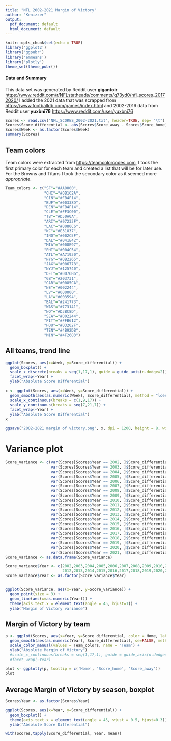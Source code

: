 ```yaml
---
title: "NFL 2002-2021 Margin of Victory"
author: "Kenizzer"
output:
  pdf_document: default
  html_document: default
---
```


```r
knitr::opts_chunk$set(echo = TRUE)
library('ggplot2')
library('ggpubr')
library('emmeans')
library('plotly')
theme_set(theme_pubr())
```

#### Data and Summary

This data set was generated by Reddit user **gigantoir** <https://www.reddit.com/r/NFLstatheads/comments/q73yd0/nfl_scores_20172020/>
I added the 2021 data that was scrapped from <https://www.footballdb.com/games/index.html> 
and 2002-2016 data from Reddit user **yuxbni76** <https://www.reddit.com/user/yuxbni76>

```r
Scores <- read.csv("NFL_SCORES_2002-2021.txt", header=TRUE, sep= "\t")
Scores$Score_differential <- abs(Scores$Score_away - Scores$Score_home)
Scores$Week <- as.factor(Scores$Week)
summary(Scores)

```

## Team colors
Team colors were extracted from <https://teamcolorcodes.com>, I took the first primary color
for each team and created a list that will be for later use. For the Browns and Titans I took the
secondary color as it seemed more *appropriate*.

```r
Team_colors <- c("SF"="#AA0000",
                 "CHI"="#0B162A",
                 "CIN"="#FB4F14",
                 "BUF"="#00338D",
                 "DEN"="#FB4F14",
                 "CLE"="#FF3C00",
                 "TB"="#D50A0A",
                 "ARI"="#97233F",
                 "LAC"="#0080C6",
                 "KC"="#E31837",
                 "IND"="#002C5F",
                 "DAL"="#041E42",
                 "MIA"="#008E97",
                 "PHI"="#004C54",
                 "ATL"="#A71930",
                 "NYG"="#0B2265",
                 "JAX"="#006778",
                 "NYJ"="#125740",
                 "DET"="#0076B6",
                 "GB"="#203731",
                 "CAR"="#0085CA",
                 "NE"="#002244",
                 "LV"="#000000",
                 "LA"="#003594",
                 "BAL"="#241773",
                 "WAS"="#773141",
                 "NO"="#D3BC8D",
                 "SEA"="#002244",
                 "PIT"="#FFB612",
                 "HOU"="#03202F",
                 "TEN"="#4B92DB",
                 "MIN"="#4F2683")
```


## All teams, trend line
```r
ggplot(Scores, aes(x=Week, y=Score_differential)) +
  geom_boxplot() +
  scale_x_discrete(breaks = seq(1,17,1), guide = guide_axis(n.dodge=2)) +
  facet_wrap(~Year) +
  ylab("Absolute Score Differential")

x <- ggplot(Scores, aes(x=Week, y=Score_differential)) +
  geom_smooth(aes(as.numeric(Week), Score_differential), method = "loess") +
  scale_x_continuous(breaks = c(1,9,17)) +
  scale_y_continuous(breaks = seq(7,21,7)) +
  facet_wrap(~Year) +
  ylab("Absolute Score Differential")
x
```

```r
ggsave("2002-2021 margin of victory.png", x, dpi = 1200, height = 8, width = 12, units = "in")

```

# Variance plot 
```r
Score_variance <- c(var(Scores[Scores$Year == 2002, ]$Score_differential),
                    var(Scores[Scores$Year == 2003, ]$Score_differential),
                    var(Scores[Scores$Year == 2004, ]$Score_differential),
                    var(Scores[Scores$Year == 2005, ]$Score_differential),
                    var(Scores[Scores$Year == 2006, ]$Score_differential),
                    var(Scores[Scores$Year == 2007, ]$Score_differential),
                    var(Scores[Scores$Year == 2008, ]$Score_differential),
                    var(Scores[Scores$Year == 2009, ]$Score_differential),
                    var(Scores[Scores$Year == 2010, ]$Score_differential),
                    var(Scores[Scores$Year == 2011, ]$Score_differential),
                    var(Scores[Scores$Year == 2012, ]$Score_differential),
                    var(Scores[Scores$Year == 2013, ]$Score_differential),
                    var(Scores[Scores$Year == 2014, ]$Score_differential),
                    var(Scores[Scores$Year == 2015, ]$Score_differential),
                    var(Scores[Scores$Year == 2016, ]$Score_differential),
                    var(Scores[Scores$Year == 2017, ]$Score_differential),
                    var(Scores[Scores$Year == 2018, ]$Score_differential),
                    var(Scores[Scores$Year == 2019, ]$Score_differential),
                    var(Scores[Scores$Year == 2020, ]$Score_differential),
                    var(Scores[Scores$Year == 2021, ]$Score_differential))
Score_variance <- as.data.frame(Score_variance)

Score_variance$Year <- c(2002,2003,2004,2005,2006,2007,2008,2009,2010,2011,
                         2012,2013,2014,2015,2016,2017,2018,2019,2020,2021)
Score_variance$Year <- as.factor(Score_variance$Year)


ggplot(Score_variance, aes(x=Year, y=Score_variance)) +
  geom_point(size = 3) +
  geom_line(aes(x=as.numeric(Year))) +
  theme(axis.text.x = element_text(angle = 45, hjust=1)) +
  ylab("Margin of Victory variance")
```



## Margin of Victory by team
```r
p <- ggplot(Scores, aes(x=Year, y=Score_differential, color = Home, label2=Score_home, label3=Score_away)) +
  geom_smooth(aes(as.numeric(Year), Score_differential), se=FALSE, method = "loess", formula = y ~ x) +
  scale_color_manual(values = Team_colors, name = "Team") +
  ylab("Absolute Margin of Victory")
  #scale_x_continuous(breaks = seq(1,17,1), guide = guide_axis(n.dodge=2)) +
  #facet_wrap(~Year)

plot <- ggplotly(p, tooltip = c('Home', 'Score_home', 'Score_away'))
plot
```


## Average Margin of Victory by season, boxplot
```r
Scores$Year <- as.factor(Scores$Year)

ggplot(Scores, aes(x=Year, y=Score_differential)) +
  geom_boxplot() +
  theme(axis.text.x = element_text(angle = 45, vjust = 0.5, hjust=0.3)) +
  ylab("Absolute Score Differential")

with(Scores,tapply(Score_differential, Year, mean))

```